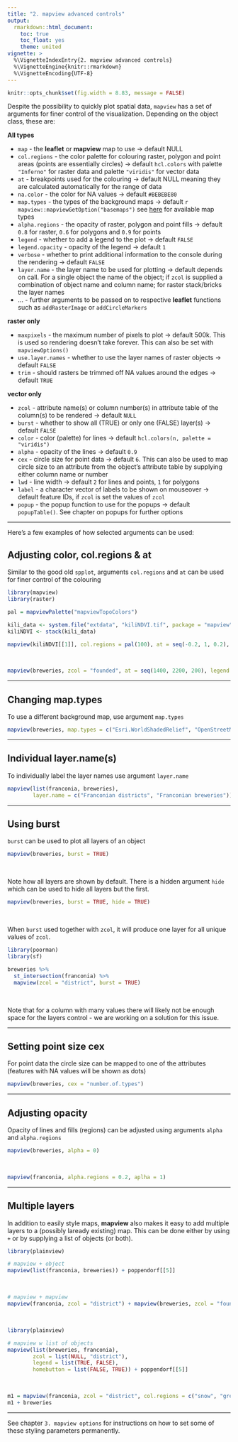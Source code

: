 ```yaml
---
title: "2. mapview advanced controls"
output:
  rmarkdown::html_document:
    toc: true
    toc_float: yes
    theme: united
vignette: >
  %\VignetteIndexEntry{2. mapview advanced controls}
  %\VignetteEngine{knitr::rmarkdown}
  %\VignetteEncoding{UTF-8}
---
```


```r
knitr::opts_chunk$set(fig.width = 8.83, message = FALSE)
```

Despite the possibility to quickly plot spatial data, `mapview` has a set of arguments for finer control of the visualization. Depending on the object class, these are:

**All types**

* `map` - the **leaflet** or **mapview** map to use -> default NULL
* `col.regions` - the color palette for colouring raster, polygon and point areas (points are essentially circles) -> default `hcl.colors` with palette `"Inferno"` for raster data and palette `"viridis"` for vector data
* `at` - breakpoints used for the colouring -> default NULL meaning they are calculated automatically for the range of data
* `na.color` - the color for NA values -> default `#BEBEBE80`
* `map.types` - the types of the background maps -> default ```r mapview::mapviewGetOption("basemaps")``` see [here](http://leaflet-extras.github.io/leaflet-providers/preview/) for available map types
* `alpha.regions` - the opacity of raster, polygon and point fills -> default `0.8` for raster, `0.6` for polygons and `0.9` for points
* `legend` - whether to add a legend to the plot -> default `FALSE`
* `legend.opacity` - opacity of the legend -> default `1`
* `verbose` - whether to print additional information to the console during the rendering -> default `FALSE`
* `layer.name` - the layer name to be used for plotting -> default depends on call. For a single object the name of the object; if `zcol` is supplied a combination of object name and column name; for raster stack/bricks the layer names
* ... - further arguments to be passed on to respective **leaflet** functions such as `addRasterImage` or `addCircleMarkers`

**raster only**

* `maxpixels` - the maximum number of pixels to plot -> default 500k. This is used so rendering doesn't take forever. This can also be set with `mapviewOptions()`
* `use.layer.names` - whether to use the layer names of raster objects -> default `FALSE`
* `trim` - should rasters be trimmed off NA values around the edges -> default `TRUE`

**vector only**

* `zcol` - attribute name(s) or column number(s) in attribute table of the column(s) to be rendered -> default `NULL` 
* `burst` - whether to show all (TRUE) or only one (FALSE) layer(s) -> default `FALSE`
* `color` - color (palette) for lines -> default `hcl.colors(n, palette = "viridis")`
* `alpha` - opacity of the lines -> default `0.9`
* `cex` - circle size for point data -> default `6`. This can also be used to map circle size to an attribute from the object's attribute table by supplying either column name or number
* `lwd` - line width -> default `2` for lines and points, `1` for polygons
* `label` - a character vector of labels to be shown on mouseover -> default feature IDs, if `zcol` is set the values of `zcol`
* `popup` - the popup function to use for the popups -> default `popupTable()`. See chapter on popups for further options

------

Here's a few examples of how selected arguments can be used:

## Adjusting color, col.regions & at

Similar to the good old `spplot`, arguments `col.regions` and `at` can be used for finer control of the colouring

```r
library(mapview)
library(raster)

pal = mapviewPalette("mapviewTopoColors")

kili_data <- system.file("extdata", "kiliNDVI.tif", package = "mapview")
kiliNDVI <- stack(kili_data)

mapview(kiliNDVI[[1]], col.regions = pal(100), at = seq(-0.2, 1, 0.2), legend = TRUE)
```

<br>

```r
mapview(breweries, zcol = "founded", at = seq(1400, 2200, 200), legend = TRUE)
```

------

## Changing map.types

To use a different background map, use argument `map.types`

```r
mapview(breweries, map.types = c("Esri.WorldShadedRelief", "OpenStreetMap.DE"), color = "grey40")
```

------

## Individual layer.name(s)

To individually label the layer names use argument `layer.name`

```r
mapview(list(franconia, breweries),
        layer.name = c("Franconian districts", "Franconian breweries"))
```

------

## Using burst

`burst` can be used to plot all layers of an object

```r
mapview(breweries, burst = TRUE)
```

<br>

Note how all layers are shown by default. There is a hidden argument `hide` which can be used to hide all layers but the first.

```r
mapview(breweries, burst = TRUE, hide = TRUE)
```

<br>

When `burst` used together with `zcol`, it will produce one layer for all unique values of `zcol`. 

```r
library(poorman)
library(sf)

breweries %>%
  st_intersection(franconia) %>%
  mapview(zcol = "district", burst = TRUE)
```

<br>

Note that for a column with many values there will likely not be enough space for the layers control - we are working on a solution for this issue.

------

## Setting point size cex

For point data the circle size can be mapped to one of the attributes (features with NA values will be shown as dots)

```r
mapview(breweries, cex = "number.of.types")
```

------

## Adjusting opacity

Opacity of lines and fills (regions) can be adjusted using arguments `alpha` and `alpha.regions`

```r
mapview(breweries, alpha = 0)
```

<br>

```r
mapview(franconia, alpha.regions = 0.2, aplha = 1)
```

------

## Multiple layers

In addition to easily style maps, **mapview** also makes it easy to add multiple layers to a (possibly laready existing) map. This can be done either by using `+` or by supplying a list of objects (or both).

```r
library(plainview)

# mapview + object
mapview(list(franconia, breweries)) + poppendorf[[5]]
```

<br>

```r
# mapview + mapview
mapview(franconia, zcol = "district") + mapview(breweries, zcol = "founded")
```

<br>

```r
library(plainview)

# mapview w list of objects
mapview(list(breweries, franconia),
        zcol = list(NULL, "district"),
        legend = list(TRUE, FALSE),
        homebutton = list(FALSE, TRUE)) + poppendorf[[5]]
```

<br>

```r
m1 = mapview(franconia, zcol = "district", col.regions = c("snow", "grey", "red"))
m1 + breweries
```

------

See chapter `3. mapview options` for instructions on how to set some of these styling parameters permanently.
